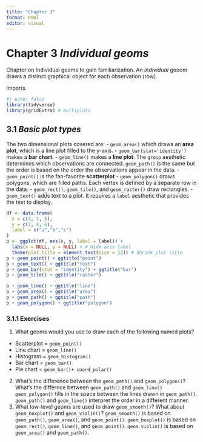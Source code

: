 ```yaml
---
title: "Chapter 3"
format: html
editor: visual
---
```


# Chapter 3 ***Individual geoms***

Chapter on Individual geoms to gain familiarization. An *individual* geeom draws a distinct graphical object for each observation (row).

Imports

```r
#| echo: false
library(tidyverse)
library(gridExtra) # multiplots
```

## 3.1 ***Basic plot types***

The two dimensional plots covered are: - `geom_area()` which draws an **area plot**, which is a line plot filled to the y-axis. - `geom_bar(stat='identity')` makes a **bar chart**. - `geom_line()` makes a **line plot**. The `group` aesthetic determines which observations are connected. `geom_path()` is the same but the order is based on the order the observations appear in the data. - `geom_point()` is the fan-favorite **scatterplot** - `geom_polygon()` draws polygons, which are filled paths. Each vertex is defined by a separate row in the data. - `geom_rect()`, `geom_tile()`, and `geom_raster()` draw rectangles. - `geom_text()` adds text to a plot. It requires a `label` aesthetic that provides the text to display.

```r
df <- data.frame(
  x = c(3, 1, 5), 
  y = c(2, 4, 6), 
  label = c("a","b","c")
)
p <- ggplot(df, aes(x, y, label = label)) + 
  labs(x = NULL, y = NULL) + # Hide axis label
  theme(plot.title = element_text(size = 12)) # Shrink plot title
p + geom_point() + ggtitle("point")
p + geom_text() + ggtitle("text")
p + geom_bar(stat = "identity") + ggtitle("bar")
p + geom_tile() + ggtitle("raster")
```

```r
p + geom_line() + ggtitle("line")
p + geom_area() + ggtitle("area")
p + geom_path() + ggtitle("path")
p + geom_polygon() + ggtitle("polygon")
```

### 3.1.1 Exercises

1)  What geoms would you use to draw each of the following named plots?

-   Scatterplot = `geom_point()`
-   Line chart = `geom_line()`
-   Histogram = `geom_histogram()`
-   Bar chart = `geom_bar()`
-   Pie chart = `geom_bar()+ coord_polar()`\

2)  What's the difference between the `geom_path()` and `geom_polygon()`? What's the differnce between `geom_path()` and `geom_line()` `geom_polygon()` fills in the space between the lines drawn in `geom_path()`. `geom_path()` and `geom_line()` interpret the order in a different manner.
3)  What low-level geoms are used to draw `geom_smooth()`? What about `geom_boxplot()` and `geom_violin()`? `geom_smooth()` is based on `geom_path()`, `geom_area()`, and `geom_point()`. `geom_boxplot()` is based on `geom_rect()`, `geom_line()`, and `geom_point()`. `geom_violin()` is based on `geom_area()` and `geom_path()`.
